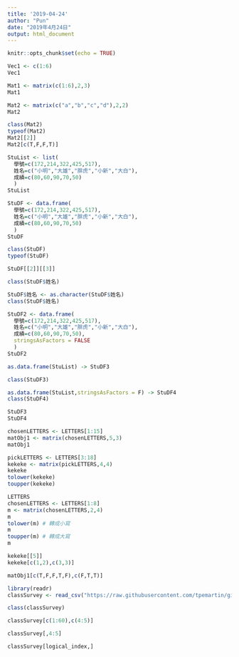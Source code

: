 ```yaml
---
title: '2019-04-24'
author: "Pun"
date: "2019年4月24日"
output: html_document
---
```


```r
knitr::opts_chunk$set(echo = TRUE)
```

```r
Vec1 <- c(1:6) 
Vec1
```

```r
Mat1 <- matrix(c(1:6),2,3)
Mat1
```

```r
Mat2 <- matrix(c("a","b","c","d"),2,2)
Mat2
```
```r
class(Mat2)
typeof(Mat2)
Mat2[[2]]
Mat2[c(T,F,F,T)]
```

```r
StuList <- list(
  學號=c(172,214,322,425,517),
  姓名=c("小明","大雄","胖虎","小新","大白"),
  成績=c(80,60,90,70,50)
  )
StuList
```

```r
StuDF <- data.frame(
  學號=c(172,214,322,425,517),
  姓名=c("小明","大雄","胖虎","小新","大白"),
  成績=c(80,60,90,70,50)
  )
StuDF
```

```r
class(StuDF)
typeof(StuDF)
```

```r
StuDF[[2]][[3]]
```

```r
class(StuDF$姓名)
```


```r
StuDF$姓名 <- as.character(StuDF$姓名)
class(StuDF$姓名)
```

```r
StuDF2 <- data.frame(
  學號=c(172,214,322,425,517),
  姓名=c("小明","大雄","胖虎","小新","大白"),
  成績=c(80,60,90,70,50),
  stringsAsFactors = FALSE
  )
StuDF2 
```

```r

as.data.frame(StuList) -> StuDF3

class(StuDF3)
```


```r
as.data.frame(StuList,stringsAsFactors = F) -> StuDF4
class(StuDF4)
```

```r
StuDF3
StuDF4
```

```r
chosenLETTERS <- LETTERS[1:15]
matObj1 <- matrix(chosenLETTERS,5,3)
matObj1
```
```r
pickLETTERS <- LETTERS[3:18]
kekeke <- matrix(pickLETTERS,4,4)
kekeke
tolower(kekeke)
toupper(kekeke)
```
```r
LETTERS
chosenLETTERS <- LETTERS[1:8]
m <- matrix(chosenLETTERS,2,4)
m
tolower(m) # 轉成小寫
m
toupper(m) # 轉成大寫
m
```

```r
kekeke[[5]]
kekeke[c(1,2),c(3,3)]
```


```r
matObj1[c(T,F,F,T,F),c(F,T,T)]
```
```r
library(readr)
classSurvey <- read_csv("https://raw.githubusercontent.com/tpemartin/github-data/master/classSurvey.csv")
```

```r
class(classSurvey)
```
```r
classSurvey[c(1:60),c(4:5)]
```

```r
classSurvey[,4:5]
```


```r
classSurvey[logical_index,]
```

















